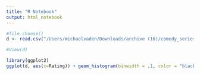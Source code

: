 ```yaml
---
title: "R Notebook"
output: html_notebook
---
```


```r
#file.choose()
d <- read.csv("/Users/michaelvaden/Downloads/archive (16)/comedy_series.csv")

#View(d)
```

```r
library(ggplot2)
ggplot(d, aes(x=Rating)) + geom_histogram(binwidth = .1, color = "black", fill = "lightblue") + labs(title = "Average Ratings of IMDb Comedy Series and Movies")
```



